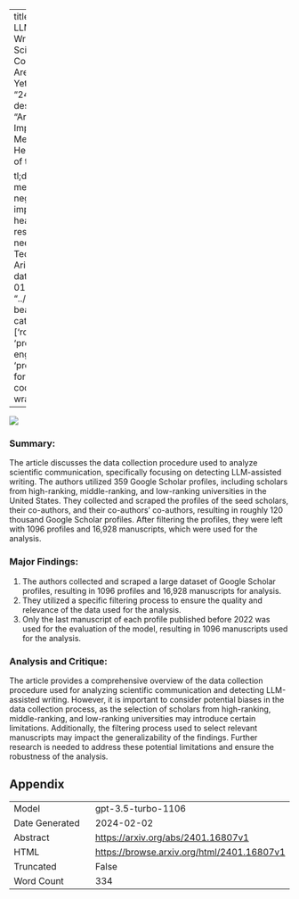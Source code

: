 
---
title: "Detecting LLM-Assisted Writing in Scientific Communication: Are We There Yet?"
id: "2401.16807v1"
description: "Article: The Impact of Social Media on Mental Health: A Review of the Literature

tl;dr: Social media can negatively impact mental health, but more research is needed."
author: Teddy Lazebnik, Ariel Rosenfeld
date: "2024-01-30"
image: "../../../bayesian-beagle.png"
categories: ['robustness', 'prompt-engineering', 'programming']
format:
  html:
    code-overflow: wrap
---

![](None)

### **Summary:**
The article discusses the data collection procedure used to analyze scientific communication, specifically focusing on detecting LLM-assisted writing. The authors utilized 359 Google Scholar profiles, including scholars from high-ranking, middle-ranking, and low-ranking universities in the United States. They collected and scraped the profiles of the seed scholars, their co-authors, and their co-authors' co-authors, resulting in roughly 120 thousand Google Scholar profiles. After filtering the profiles, they were left with 1096 profiles and 16,928 manuscripts, which were used for the analysis.

### Major Findings:
1. The authors collected and scraped a large dataset of Google Scholar profiles, resulting in 1096 profiles and 16,928 manuscripts for analysis.
2. They utilized a specific filtering process to ensure the quality and relevance of the data used for the analysis.
3. Only the last manuscript of each profile published before 2022 was used for the evaluation of the model, resulting in 1096 manuscripts used for the analysis.

### Analysis and Critique:
The article provides a comprehensive overview of the data collection procedure used for analyzing scientific communication and detecting LLM-assisted writing. However, it is important to consider potential biases in the data collection process, as the selection of scholars from high-ranking, middle-ranking, and low-ranking universities may introduce certain limitations. Additionally, the filtering process used to select relevant manuscripts may impact the generalizability of the findings. Further research is needed to address these potential limitations and ensure the robustness of the analysis.

## Appendix

|          |          |
|----------|----------|
| Model     | gpt-3.5-turbo-1106       |
| Date Generated     | 2024-02-02       |
| Abstract | [https://arxiv.org/abs/2401.16807v1](https://arxiv.org/abs/2401.16807v1)        |
| HTML     | [https://browse.arxiv.org/html/2401.16807v1](https://browse.arxiv.org/html/2401.16807v1)       |
| Truncated       | False       |
| Word Count       | 334       |